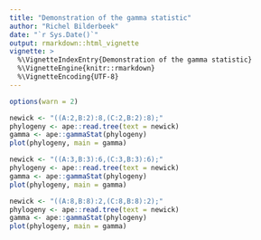 ```yaml
---
title: "Demonstration of the gamma statistic"
author: "Richel Bilderbeek"
date: "`r Sys.Date()`"
output: rmarkdown::html_vignette
vignette: >
  %\VignetteIndexEntry{Demonstration of the gamma statistic}
  %\VignetteEngine{knitr::rmarkdown}
  %\VignetteEncoding{UTF-8}
---
```


```r
options(warn = 2)
```

```r
newick <- "((A:2,B:2):8,(C:2,B:2):8);"
phylogeny <- ape::read.tree(text = newick)
gamma <- ape::gammaStat(phylogeny)
plot(phylogeny, main = gamma)
```

```r
newick <- "((A:3,B:3):6,(C:3,B:3):6);"
phylogeny <- ape::read.tree(text = newick)
gamma <- ape::gammaStat(phylogeny)
plot(phylogeny, main = gamma)
```


```r
newick <- "((A:8,B:8):2,(C:8,B:8):2);"
phylogeny <- ape::read.tree(text = newick)
gamma <- ape::gammaStat(phylogeny)
plot(phylogeny, main = gamma)
```
